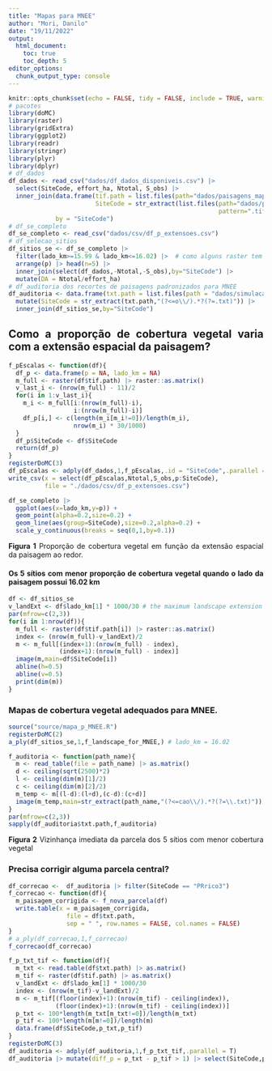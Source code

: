 ```yaml
---
title: "Mapas para MNEE"
author: "Mori, Danilo"
date: "19/11/2022"
output: 
  html_document:
    toc: true
    toc_depth: 5
editor_options: 
  chunk_output_type: console
---
```


<style>
body {
text-align: justify}
</style>

```r
knitr::opts_chunk$set(echo = FALSE, tidy = FALSE, include = TRUE, warning = FALSE,cache = TRUE,message=FALSE,eval=TRUE)
# pacotes
library(doMC)
library(raster)
library(gridExtra)
library(ggplot2)
library(readr)
library(stringr)
library(plyr)
library(dplyr)
# df_dados
df_dados <- read_csv("dados/df_dados_disponiveis.csv") |> 
  select(SiteCode, effort_ha, Ntotal, S_obs) |> 
  inner_join(data.frame(tif.path = list.files(path="dados/paisagens_mapbiomas6_padronizadas",pattern=".tif",full.names=T),
                        SiteCode = str_extract(list.files(path="dados/paisagens_mapbiomas6_padronizadas",
                                                          pattern=".tif",full.names=T),"(?<=as\\/).*?(?=.tif)")),
             by = "SiteCode")
# df_se_completo
df_se_completo <- read_csv("dados/csv/df_p_extensoes.csv")
# df_selecao_sitios
df_sitios_se <- df_se_completo |> 
  filter(lado_km>=15.99 & lado_km<=16.02) |>  # como alguns raster tem 743 linhas e outros 744
  arrange(p) |> head(n=5) |> 
  inner_join(select(df_dados,-Ntotal,-S_obs),by="SiteCode") |> 
  mutate(DA = Ntotal/effort_ha)
# df_auditoria dos recortes de paisagens padronizados para MNEE
df_auditoria <- data.frame(txt.path = list.files(path = "dados/simulacao",pattern = ".txt",full.names = T)) |>
  mutate(SiteCode = str_extract(txt.path,"(?<=o\\/).*?(?=.txt)")) |>
  inner_join(df_sitios_se,by="SiteCode")
```

## Como a proporção de cobertura vegetal varia com a extensão espacial da paisagem?

```r
f_pEscalas <- function(df){
  df_p <- data.frame(p = NA, lado_km = NA)
  m_full <- raster(df$tif.path) |> raster::as.matrix()
  v_last_i <- (nrow(m_full) - 11)/2
  for(i in 1:v_last_i){
    m_i <- m_full[i:(nrow(m_full)-i),
                  i:(nrow(m_full)-i)]
    df_p[i,] <- c(length(m_i[m_i!=0])/length(m_i),
                  nrow(m_i) * 30/1000)
  }
  df_p$SiteCode <- df$SiteCode
  return(df_p)
}
registerDoMC(3)
df_pEscalas <- adply(df_dados,1,f_pEscalas,.id = "SiteCode",.parallel = TRUE)
write_csv(x = select(df_pEscalas,Ntotal,S_obs,p:SiteCode),
          file = "./dados/csv/df_p_extensoes.csv")
```
```r
df_se_completo |> 
  ggplot(aes(x=lado_km,y=p)) + 
  geom_point(alpha=0.2,size=0.2) +
  geom_line(aes(group=SiteCode),size=0.2,alpha=0.2) +
  scale_y_continuous(breaks = seq(0,1,by=0.1))
```

<p> __Figura 1__ Proporção de cobertura vegetal em função da extensão espacial da paisagem ao redor.</p>

#### Os 5 sítios com menor proporção de cobertura vegetal quando o lado da paisagem possui 16.02 km

```r
df <- df_sitios_se
v_landExt <- df$lado_km[1] * 1000/30 # the maximum landscape extension simulated, pixel = 30x30m2
par(mfrow=c(2,3))
for(i in 1:nrow(df)){
  m_full <- raster(df$tif.path[i]) |> raster::as.matrix()
  index <- (nrow(m_full)-v_landExt)/2
  m <- m_full[(index+1):(nrow(m_full) - index),
              (index+1):(nrow(m_full) - index)]
  image(m,main=df$SiteCode[i])
  abline(h=0.5)
  abline(v=0.5)
  print(dim(m))
}  
```


### Mapas de cobertura vegetal adequados para MNEE.

```r
source("source/mapa_p_MNEE.R")
registerDoMC(2)
a_ply(df_sitios_se,1,f_landscape_for_MNEE,) # lado_km = 16.02
```

```r
f_auditoria <- function(path_name){
  m <- read_table(file = path_name) |> as.matrix()
  d <- ceiling(sqrt(2500)*2)
  l <- ceiling(dim(m)[1]/2)
  c <- ceiling(dim(m)[2]/2)
  m_temp <- m[(l-d):(l+d),(c-d):(c+d)]
  image(m_temp,main=str_extract(path_name,"(?<=cao\\/).*?(?=\\.txt)"))
}
par(mfrow=c(2,3))
sapply(df_auditoria$txt.path,f_auditoria)
```
  
    
__Figura 2__ Vizinhança imediata da parcela dos 5 sítios com menor cobertura vegetal
  
### Precisa corrigir alguma parcela central?
  
```r
df_correcao <-  df_auditoria |> filter(SiteCode == "PRrico3")
f_correcao <- function(df){
  m_paisagem_corrigida <- f_nova_parcela(df)
  write.table(x = m_paisagem_corrigida,
                file = df$txt.path,
                sep = " ", row.names = FALSE, col.names = FALSE)
}
# a_ply(df_correcao,1,f_correcao)
f_correcao(df_correcao)
```

```r
f_p_txt_tif <- function(df){
  m_txt <- read.table(df$txt.path) |> as.matrix()
  m_tif <- raster(df$tif.path) |> as.matrix()
  v_landExt <- df$lado_km[1] * 1000/30
  index <- (nrow(m_tif)-v_landExt)/2
  m <- m_tif[(floor(index)+1):(nrow(m_tif) - ceiling(index)),
             (floor(index)+1):(nrow(m_tif) - ceiling(index))]
  p_txt <- 100*length(m_txt[m_txt!=0])/length(m_txt)
  p_tif <- 100*length(m[m!=0])/length(m)
  data.frame(df$SiteCode,p_txt,p_tif)
}
registerDoMC(3)
df_auditoria <- adply(df_auditoria,1,f_p_txt_tif,.parallel = T)
df_auditoria |> mutate(diff_p = p_txt - p_tif > 1) |> select(SiteCode,p_txt:diff_p)
```


